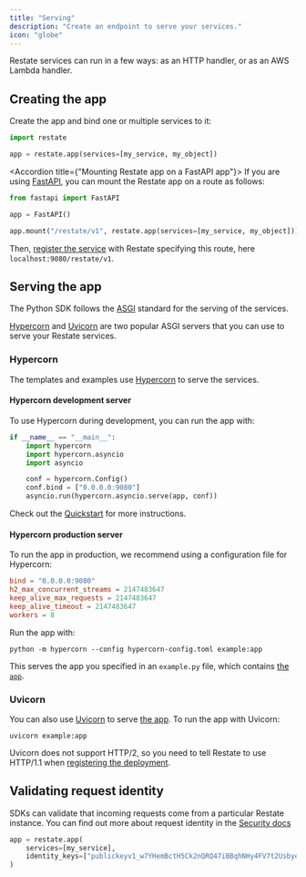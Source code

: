 ```yaml
---
title: "Serving"
description: "Create an endpoint to serve your services."
icon: "globe"
---
```



Restate services can run in a few ways: as an HTTP handler, or as an AWS Lambda handler.

## Creating the app
Create the app and bind one or multiple services to it:

```python {"CODE_LOAD::python/src/develop/serving.py#endpoint"} 
import restate

app = restate.app(services=[my_service, my_object])
```

<Accordion title={"Mounting Restate app on a FastAPI app"}>
If you are using [FastAPI](https://fastapi.tiangolo.com/), you can mount the Restate app on a route as follows:

```python {"CODE_LOAD::python/src/develop/serving.py#fastapi"} 
from fastapi import FastAPI

app = FastAPI()

app.mount("/restate/v1", restate.app(services=[my_service, my_object]))
```

Then, [register the service](/services/versioning#registering-a-deployment) with Restate specifying this route, here `localhost:9080/restate/v1`.
</Accordion>

## Serving the app
The Python SDK follows the [ASGI](https://asgi.readthedocs.io/en/latest/introduction.html) standard for the serving of the services.

[Hypercorn](https://pypi.org/project/Hypercorn/) and [Uvicorn](https://www.uvicorn.org/) are two popular ASGI servers that you can use to serve your Restate services.

### Hypercorn
The templates and examples use [Hypercorn](https://pypi.org/project/Hypercorn/) to serve the services.

#### Hypercorn development server
To use Hypercorn during development, you can run the app with:

```python {"CODE_LOAD::python/src/develop/serving.py#hypercorn"} 
if __name__ == "__main__":
    import hypercorn
    import hypercorn.asyncio
    import asyncio

    conf = hypercorn.Config()
    conf.bind = ["0.0.0.0:9080"]
    asyncio.run(hypercorn.asyncio.serve(app, conf))
```

Check out the [Quickstart](/quickstart) for more instructions.

#### Hypercorn production server

To run the app in production, we recommend using a configuration file for Hypercorn:

```toml hypercorn-config.toml
bind = "0.0.0.0:9080"
h2_max_concurrent_streams = 2147483647
keep_alive_max_requests = 2147483647
keep_alive_timeout = 2147483647
workers = 8
```

Run the app with:
```shell
python -m hypercorn --config hypercorn-config.toml example:app
```

This serves the app you specified in an `example.py` file, which contains [the `app`](/develop/python/serving#creating-the-app).

### Uvicorn
You can also use [Uvicorn](https://www.uvicorn.org/) to serve [the app](/develop/python/serving#creating-the-app).
To run the app with Uvicorn:

```shell
uvicorn example:app
````

Uvicorn does not support HTTP/2, so you need to tell Restate to use HTTP/1.1 when [registering the deployment](/services/versioning#deployments-supporting-only-http1-1).



## Validating request identity

SDKs can validate that incoming requests come from a particular Restate
instance. You can find out more about request identity in the [Security docs](/operate/security#locking-down-service-access)

```python {"CODE_LOAD::python/src/develop/serving.py#identity"} 
app = restate.app(
    services=[my_service],
    identity_keys=["publickeyv1_w7YHemBctH5Ck2nQRQ47iBBqhNHy4FV7t2Usbye2A6f"],
)
```


